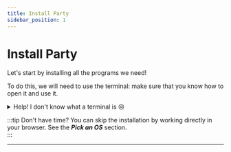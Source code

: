```yaml
---
title: Install Party
sidebar_position: 1
---
```



# Install Party

Let's start by installing all the programs we need!

To do this, we will need to use the terminal: make sure that you know how to open it and use it.

<details>
<summary>Help! I don't know what a terminal is 😢</summary>

Don't worry, we will explain you the basics 😉

<Tabs groupId="os">
<TabItem value="win" label="Windows">

On Windows, you have two terminals: `CMD`, the oldest one, and `Powershell`, the new one. We recommend you to
**only use Powershell**, wich has less issues.

To open a terminal, simply type `Powershell` in the search bar of your system, and open it like any
application. There you are! A new window with some white lines should appear.

:::info
You can also open _PowerShell_ from a right click on the Start Menu, but be
careful to select the _"PowerShell"_ and not _"PowerShell (Admin)"_ !
:::

The directory where you are is shown on the last line. By default, it should be your user directory, so
something like `C:\Users\michel\`. You can deplace to other directories with:

-  `cd ".\my_subdirectory\"`: go into the subdirectory `my_subdirectory` (try with the default directory
   `Downloads` !). The `.` in this command represents the current directory. Note that the `"` are optionals
   (they are required only if your path contains spaces).
-  `cd ..`: go to the parent directory
-  `ls`: list all the files and sub-directories of the current directory

</TabItem>
<TabItem value="mac" label="MacOS">

Open Spotlight, and type `terminal`. Then you can launch the `terminal.app` application, and voilà!
By default, you are in your home directory. You can deplace to other directories with:

-  `cd "./my_subdirectory/"`: go into the subdirectory `my_subdirectory`. The `.` in this command represents the
   current directory. Note that the `"` are optionals (they are required only if your path contains spaces).
-  `cd ..`: go to the parent directory
-  `ls`: list all the files and sub-directories of the current directory

</TabItem>
<TabItem value="lin" label="Linux">

The name of your terminal depends on your distribution. For example, it is "Terminal" for Ubuntu, or "Konsole"
for Kubuntu. Anyway, on most distros you can open it with the keyboard
shotcut <kbd>CTRL</kbd>+<kbd>ALT</kbd>+<kbd>T</kbd>.

By default, you are in your home directory. You can change to other directories with:

-  `cd "./my_subdirectory/"`: go into the subdirectory `my_subdirectory`. The `.` in this command represents the
   current directory. Note that the `"` are optionals (they are required only if your path contains spaces).
-  `cd ..`: go to the parent directory
-  `ls`: list all the files and sub-directories of the current directory

</TabItem>
</Tabs>

In general, all the commands have the same syntax:

```bash
program --option1 --option2 arg1 arg2
```

Some explanations:

-  `program` is the name of the program you want to use. It could be `python`
   for example, or `cd` (for `Change Directory`), etc...
-  `--option` is an option you can pass to the program, which is most of the time
   optional. They always have the `--` at the begingging which indicates it is an option.
   You can also find shortcuts for options, with one dash (for example `-o`).
-  `arg` is the main arument you pass to the program. For example, for the `cd`
   program, you pass the name of the directory where you want to go as an argument.
-  the space ` ` is used to separate the differents options and arguments of the
   command. So never put a space inside an option or an argument!

**Tip:** all programs have in general the `--help` option to show all the options
and arguments possible, and the `--version` option to check the version.
Remember it, they are very useful! 🤩

</details>

:::tip Don't have time?
You can skip the installation by working directly in your browser.
See the **_Pick an OS_** section.  
:::

---


<DocCardList />

